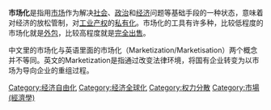 {{Economies}}
'''市场化'''是指用[[市场|市场]]作为解决[[社会|社会]]、[[政治|政治]]和[[经济|经济]]问题等基础手段的一种状态，意味着对经济的放松管制，对[[工业产权|工业产权]]的[[私有化|私有化]]。市场化的工具有许多种，比较低程度的市场化就是[[外包|外包]]，比较高程度就是[[完全出售|完全出售]]。

中文里的市场化与英语里面的市场化（Marketization/Marketisation）两个概念并不等同。英文的Marketization是指通过改变法律环境，将国有企业转变为以市场为导向企业的重组过程。

{{econ-stub}}
[[Category:经济自由化|Category:经济自由化]]
[[Category:经济全球化|Category:经济全球化]]
[[Category:权力分散|Category:权力分散]]
[[Category:市場_(經濟學)|Category:市場 (經濟學)]]